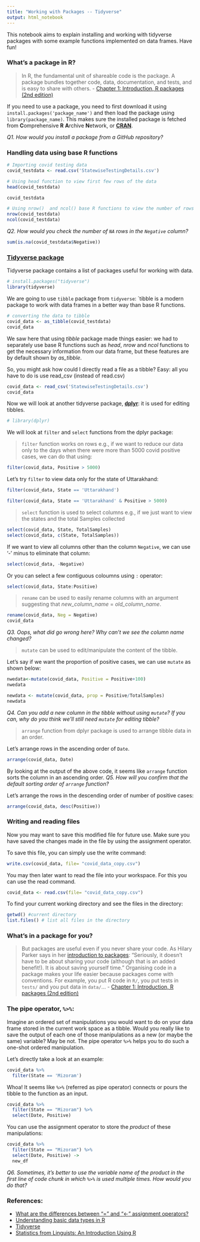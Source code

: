 ```yaml
---
title: "Working with Packages -- Tidyverse"
output: html_notebook
---
```


This notebook aims to explain installing and working with tidyverse packages with some example functions implemented on data frames. Have fun!

### What's a package in R?

> In R, the fundamental unit of shareable code is the package. A package bundles together code, data, documentation, and tests, and is easy to share with others. - [Chapter 1: Introduction, R packages (2nd edition)](https://r-pkgs.org/Introduction.html)

If you need to use a package, you need to first download it using `install.packages('package_name')` and then load the package using `library(package_name)`. This makes sure the installed package is fetched from **C**omprehensive **R** **A**rchive **N**etwork, or [**CRAN**](https://cran.r-project.org).

*Q1. How would you install a package from a GitHub repository?*

### Handling data using base R functions

```r
# Importing covid testing data 
covid_testdata <- read.csv('StatewiseTestingDetails.csv')
```

```r
# Using head function to view first few rows of the data
head(covid_testdata)
```

```r
covid_testdata
```

```r
# Using nrow()  and ncol() base R functions to view the number of rows and columns for the data
nrow(covid_testdata)
ncol(covid_testdata)
```

*Q2. How would you check the number of `NA` rows in the `Negative` column?*

```r
sum(is.na(covid_testdata$Negative))
```

### [Tidyverse package](https://www.tidyverse.org)

Tidyverse package contains a list of packages useful for working with data.

```r
# install.packages("tidyverse")
library(tidyverse)
```

We are going to use `tibble` package from `tidyverse`: \`tibble is a modern package to work with data frames in a better way than base R functions.

```r
# converting the data to tibble
covid_data <- as_tibble(covid_testdata)
covid_data
```

We saw here that using *tibble* package made things easier: we had to separately use base R functions such as *head*, *nrow* and *ncol* functions to get the necessary information from our data frame, but these features are by default shown by *as_tibble*.

So, you might ask how could I directly read a file as a tibble? Easy: all you have to do is use read_csv (instead of read.csv)

```r
covid_data <- read_csv('StatewiseTestingDetails.csv')
covid_data
```

Now we will look at another tidyverse package, [**dplyr**](https://dplyr.tidyverse.org): it is used for editing tibbles.

```r
# library(dplyr)
```

We will look at `filter` and `select` functions from the dplyr package:

> `filter` function works on rows e.g., if we want to reduce our data only to the days when there were more than 5000 covid positive cases, we can do that using:

```r
filter(covid_data, Positive > 5000)
```

Let's try `filter` to view data only for the state of Uttarakhand:

```r
filter(covid_data, State == 'Uttarakhand')
```

```r
filter(covid_data, State == 'Uttarakhand' & Positive > 5000)
```

> `select` function is used to select columns e.g., if we just want to view the states and the total Samples collected

```r
select(covid_data, State, TotalSamples)
select(covid_data, c(State, TotalSamples))
```

If we want to view all columns other than the column `Negative`, we can use '-' minus to eliminate that column:

```r
select(covid_data, -Negative)
```

Or you can select a few contiguous coloumns using `:` operator:

```r
select(covid_data, State:Positive)
```

> `rename` can be used to easily rename columns with an argument suggesting that *new_column_name* = *old_column_name*.

```r
rename(covid_data, Neg = Negative)
covid_data
```

*Q3. Oops, what did go wrong here? Why can't we see the column name changed?*

> `mutate` can be used to edit/manipulate the content of the tibble.

Let's say if we want the proportion of positive cases, we can use `mutate` as shown below:

```r
nwedata<-mutate(covid_data, Positive = Positive+100)
nwedata
```

```r
newdata <- mutate(covid_data, prop = Positive/TotalSamples)
newdata
```

*Q4. Can you add a new column in the tibble without using `mutate`? If you can, why do you think we'll still need `mutate` for editing tibble?*

> `arrange` function from dplyr package is used to arrange tibble data in an order.

Let's arrange rows in the ascending order of `Date`.

```r
arrange(covid_data, Date)
```

By looking at the output of the above code, it seems like `arrange` function sorts the column in an ascending order. *Q5. How will you confirm that the default sorting order of `arrange` function?*

Let's arrange the rows in the descending order of number of positive cases:

```r
arrange(covid_data, desc(Positive))
```

### Writing and reading files

Now you may want to save this modified file for future use. Make sure you have saved the changes made in the file by using the assignment operator.

To save this file, you can simply use the write command:

```r
write.csv(covid_data, file= "covid_data_copy.csv")
```

You may then later want to read the file into your workspace. For this you can use the read command.

```r
covid_data <- read.csv(file= "covid_data_copy.csv")
```

To find your current working directory and see the files in the directory:

```r
getwd() #current directory
list.files() # list all files in the directory
```

### What's in a package for you?

> But packages are useful even if you never share your code. As Hilary Parker says in her [introduction to packages](https://hilaryparker.com/2014/04/29/writing-an-r-package-from-scratch/): "Seriously, it doesn't have to be about sharing your code (although that is an added benefit!). It is about saving yourself time." Organising code in a package makes your life easier because packages come with conventions. For example, you put R code in `R/`, you put tests in `tests/` and you put data in `data/`... - [Chapter 1: Introduction, R packages (2nd edition)](https://r-pkgs.org/Introduction.html)

### The pipe operator, `%>%`:

Imagine an ordered set of manipulations you would want to do on your data frame stored in the current work space as a tibble. Would you really like to save the output of each one of those manipulations as a new (or maybe the same) variable? May be not. The pipe operator `%>%` helps you to do such a one-shot ordered manipulation.

Let's directly take a look at an example:

```r
covid_data %>%
  filter(State == 'Mizoram')
```

Whoa! It seems like `%>%` (referred as pipe operator) connects or pours the tibble to the function as an input.

```r
covid_data %>%
  filter(State == "Mizoram") %>%
  select(Date, Positive)
```

You can use the assignment operator to store the *product* of these manipulations:

```r
covid_data %>%
  filter(State == "Mizoram") %>%
  select(Date, Positive) ->
  new_df
```

*Q6. Sometimes, it's better to use the variable name of the product in the first line of code chunk in which `%>%` is used multiple times. How would you do that?*

### References:

-   [What are the differences between "=" and "\<-" assignment operators?](https://stackoverflow.com/questions/1741820/what-are-the-differences-between-and-assignment-operators)
-   [Understanding basic data types in R](https://resbaz.github.io/2014-r-materials/lessons/01-intro_r/data-structures.html)
-   [Tidyverse](https://www.tidyverse.org)
-   [Statistics from Linguists: An Introduction Using R](https://appliedstatisticsforlinguists.org/bwinter_stats_proofs.pdf)
